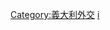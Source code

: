 {{Commonscat|Bilateral relations of Italy}}
{{noteTA
|G1=地名}}
[[Category:義大利外交|Category:義大利外交]]
[[Category:各国双边关系|i]]